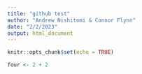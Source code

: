 ```yaml
---
title: "github test"
author: "Andrew Nishitomi & Connor Flynn"
date: "2/2/2023"
output: html_document
---
```


```r
knitr::opts_chunk$set(echo = TRUE)
```

```r
four <- 2 + 2
```

